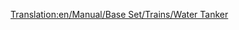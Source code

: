 [[Translation:en/Manual/Base Set/Trains/Water Tanker]]
{{es/Manual/Base Set/Trains/Vagones|Imagen=
|Nombre=Cisterna de Agua
|PrecioNormal= € ( £)
|PesoNormal= t
|CapacidadNormal=
|PrecioMono="
|PesoMono= t
|CapacidadMono=
|PrecioMag="
|PesoMag= t
|CapacidadMag=
|Descripción=
}}